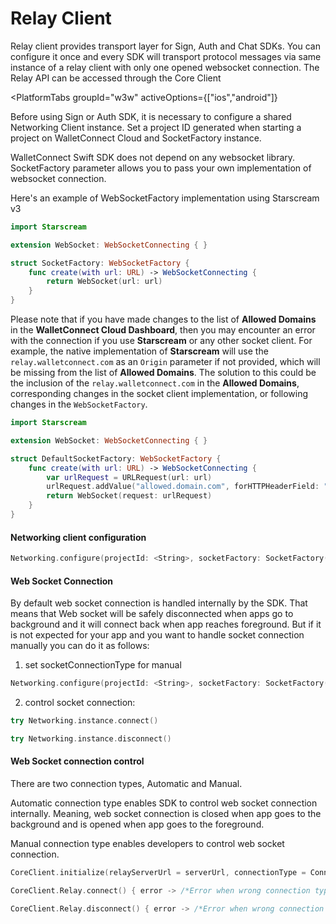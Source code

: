 # Relay Client


Relay client provides transport layer for Sign, Auth and Chat SDKs.
You can configure it once and every SDK will transport protocol messages via same instance of a relay client with only one opened websocket connection.
The Relay API can be accessed through the Core Client

<PlatformTabs
	groupId="w3w"
	activeOptions={["ios","android"]}
>
<PlatformTabItem value="ios">

Before using Sign or Auth SDK, it is necessary to configure a shared Networking Client instance. Set a project ID generated when starting a project on WalletConnect Cloud and SocketFactory instance.

WalletConnect Swift SDK does not depend on any websocket library. SocketFactory parameter allows you to pass your own implementation of websocket connection.

Here's an example of WebSocketFactory implementation using Starscream v3

```swift
import Starscream

extension WebSocket: WebSocketConnecting { }

struct SocketFactory: WebSocketFactory {
    func create(with url: URL) -> WebSocketConnecting {
        return WebSocket(url: url)
    }
}
```

Please note that if you have made changes to the list of **Allowed Domains** in the **WalletConnect Cloud Dashboard**, then you may encounter an error with the connection if you use **Starscream** or any other socket client. For example, the native implementation of **Starscream** will use the `relay.walletconnect.com` as an `Origin` parameter if not provided, which will be missing from the list of **Allowed Domains**. The solution to this could be the inclusion of the `relay.walletconnect.com` in the **Allowed Domains**, corresponding changes in the socket client implementation, or following changes in the `WebSocketFactory`.

```swift
import Starscream

extension WebSocket: WebSocketConnecting { }

struct DefaultSocketFactory: WebSocketFactory {
    func create(with url: URL) -> WebSocketConnecting {
        var urlRequest = URLRequest(url: url)
        urlRequest.addValue("allowed.domain.com", forHTTPHeaderField: "Origin")
        return WebSocket(request: urlRequest)
    }
}
```

#### Networking client configuration

```swift
Networking.configure(projectId: <String>, socketFactory: SocketFactory())
```

#### Web Socket Connection

By default web socket connection is handled internally by the SDK. That means that Web socket will be safely disconnected when apps go to background and it will connect back when app reaches foreground. But if it is not expected for your app and you want to handle socket connection manually you can do it as follows:

1. set socketConnectionType for manual

```swift
Networking.configure(projectId: <String>, socketFactory: SocketFactory(), socketConnectionType: .manual)
```

2. control socket connection:

```swift
try Networking.instance.connect()
```

```swift
try Networking.instance.disconnect()
```

</PlatformTabItem>
<PlatformTabItem value="android">

#### Web Socket connection control

There are two connection types, Automatic and Manual.

Automatic connection type enables SDK to control web socket connection internally. Meaning, web socket connection is closed when app goes to the background and is opened when app goes to the foreground.

Manual connection type enables developers to control web socket connection.

```kotlin
CoreClient.initialize(relayServerUrl = serverUrl, connectionType = ConnectionType.MANUAL, application = application)

CoreClient.Relay.connect() { error -> /*Error when wrong connection type is in use*/}

CoreClient.Relay.disconnect() { error -> /*Error when wrong connection type is in use*/}
```

</PlatformTabItem>
</PlatformTabs>

